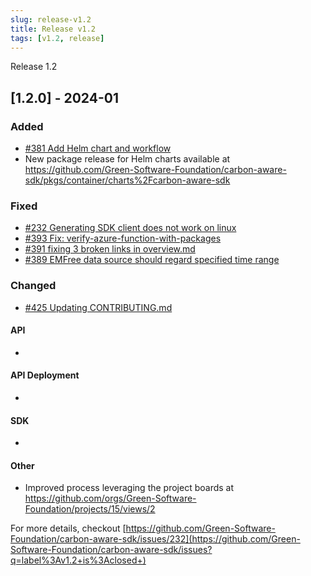 ```yaml
---
slug: release-v1.2
title: Release v1.2
tags: [v1.2, release]
---
```


Release 1.2

## [1.2.0] - 2024-01

### Added 

- [#381 Add Helm chart and workflow](https://github.com/Green-Software-Foundation/carbon-aware-sdk/pull/381)
- New package release for Helm charts available at https://github.com/Green-Software-Foundation/carbon-aware-sdk/pkgs/container/charts%2Fcarbon-aware-sdk

### Fixed

- [#232 Generating SDK client does not work on linux](https://github.com/Green-Software-Foundation/carbon-aware-sdk/issues/232)
- [#393 Fix: verify-azure-function-with-packages](https://github.com/Green-Software-Foundation/carbon-aware-sdk/pull/393)
- [#391 fixing 3 broken links in overview.md](https://github.com/Green-Software-Foundation/carbon-aware-sdk/pull/391)
- [#389 EMFree data source should regard specified time range](https://github.com/Green-Software-Foundation/carbon-aware-sdk/pull/389)

### Changed

- [#425 Updating CONTRIBUTING.md](https://github.com/Green-Software-Foundation/carbon-aware-sdk/pull/425)

#### API

- 

#### API Deployment

- 

#### SDK 

- 


#### Other

- Improved process leveraging the project boards at https://github.com/orgs/Green-Software-Foundation/projects/15/views/2


For more details, checkout [https://github.com/Green-Software-Foundation/carbon-aware-sdk/issues/232](https://github.com/Green-Software-Foundation/carbon-aware-sdk/issues?q=label%3Av1.2+is%3Aclosed+)